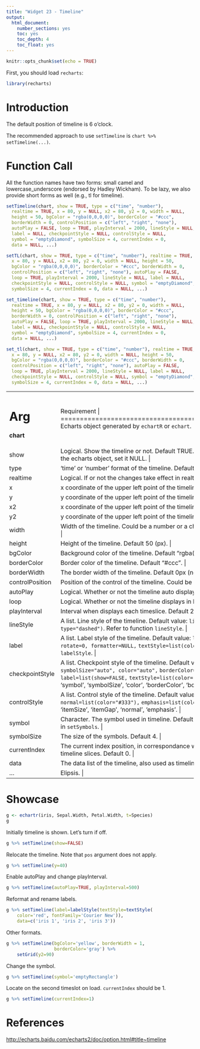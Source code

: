```yaml
---
title: "Widget 23 - Timeline"
output: 
  html_document: 
    number_sections: yes
    toc: yes
    toc_depth: 4
    toc_float: yes
---
```


```r
knitr::opts_chunk$set(echo = TRUE)
```

First, you should load `recharts`:
```r
library(recharts)
```

# Introduction

The default position of timeline is 6 o'clock.

The recommended approach to use `setTimeline` is `chart %>% setTimeline(...)`.

# Function Call

All the function names have two forms: small camel and lowercase_underscore (endorsed by Hadley Wickham). To be lazy, we also provide short forms as well (e.g., tl for timeline).

```r
setTimeline(chart, show = TRUE, type = c("time", "number"),
  realtime = TRUE, x = 80, y = NULL, x2 = 80, y2 = 0, width = NULL,
  height = 50, bgColor = "rgba(0,0,0,0)", borderColor = "#ccc",
  borderWidth = 0, controlPosition = c("left", "right", "none"),
  autoPlay = FALSE, loop = TRUE, playInterval = 2000, lineStyle = NULL,
  label = NULL, checkpointStyle = NULL, controlStyle = NULL,
  symbol = "emptyDiamond", symbolSize = 4, currentIndex = 0,
  data = NULL, ...)

setTL(chart, show = TRUE, type = c("time", "number"), realtime = TRUE,
  x = 80, y = NULL, x2 = 80, y2 = 0, width = NULL, height = 50,
  bgColor = "rgba(0,0,0,0)", borderColor = "#ccc", borderWidth = 0,
  controlPosition = c("left", "right", "none"), autoPlay = FALSE,
  loop = TRUE, playInterval = 2000, lineStyle = NULL, label = NULL,
  checkpointStyle = NULL, controlStyle = NULL, symbol = "emptyDiamond",
  symbolSize = 4, currentIndex = 0, data = NULL, ...)

set_timeline(chart, show = TRUE, type = c("time", "number"),
  realtime = TRUE, x = 80, y = NULL, x2 = 80, y2 = 0, width = NULL,
  height = 50, bgColor = "rgba(0,0,0,0)", borderColor = "#ccc",
  borderWidth = 0, controlPosition = c("left", "right", "none"),
  autoPlay = FALSE, loop = TRUE, playInterval = 2000, lineStyle = NULL,
  label = NULL, checkpointStyle = NULL, controlStyle = NULL,
  symbol = "emptyDiamond", symbolSize = 4, currentIndex = 0,
  data = NULL, ...)

set_tl(chart, show = TRUE, type = c("time", "number"), realtime = TRUE,
  x = 80, y = NULL, x2 = 80, y2 = 0, width = NULL, height = 50,
  bgColor = "rgba(0,0,0,0)", borderColor = "#ccc", borderWidth = 0,
  controlPosition = c("left", "right", "none"), autoPlay = FALSE,
  loop = TRUE, playInterval = 2000, lineStyle = NULL, label = NULL,
  checkpointStyle = NULL, controlStyle = NULL, symbol = "emptyDiamond",
  symbolSize = 4, currentIndex = 0, data = NULL, ...)
```

+---------------+--------------------------------------------------------------+
|   Arg         |  Requirement                                                |
+===============+==============================================================+
| **chart**     | Echarts object generated by `echartR` or `echart`.  |
+---------------+--------------------------------------------------------------+
| show          | Logical. Show the timeline or not. Default TRUE. If you want to remove timeline from the echarts object, set it NULL. |
+---------------+--------------------------------------------------------------+
| type          | 'time' or 'number' format of the timeline. Default 'time'. |
+---------------+--------------------------------------------------------------+
| realtime      | Logical. If or not the changes take effect in realtime manner. Default TRUE. |
+---------------+--------------------------------------------------------------+
| x             | x coordinate of the upper left point of the timeline bar. Default 80. |
+---------------+--------------------------------------------------------------+
| y             | y coordinate of the upper left point of the timeline bar. Default NULL (automatic). |
+---------------+--------------------------------------------------------------+
| x2            | x coordinate of the upper left point of the timeline bar. Default 80. |
+---------------+--------------------------------------------------------------+
| y2            | y coordinate of the upper left point of the timeline bar. Default 0. |
+---------------+--------------------------------------------------------------+
| width         | Width of the timeline. Could be a number or a character in percent form. Default NULL. |
+---------------+--------------------------------------------------------------+
| height        | Height of the timeline. Default 50 (px). |
+---------------+--------------------------------------------------------------+
| bgColor       | Background color of the timeline. Default "rgba(0,0,0,0)" (transparent). |
+---------------+--------------------------------------------------------------+
| borderColor   | Border color of the timeline. Default "#ccc". |
+---------------+--------------------------------------------------------------+
| borderWidth   | The border width of the timeline. Default 0px (not shown). |
+---------------+--------------------------------------------------------------+
|controlPosition| Position of the control of the timeline. Could be 'left', 'right' or 'none'. Default 'left'. |
+---------------+--------------------------------------------------------------+
| autoPlay      | Logical. Whether or not the timeline auto displays. Default FALSE. |
+---------------+--------------------------------------------------------------+
| loop          | Logical. Whether or not the timeline displays in loop mode. Default TRUE. |
+---------------+--------------------------------------------------------------+
| playInterval  | Interval when displays each timeslice. Default 2000 (ms). |
+---------------+--------------------------------------------------------------+
| lineStyle     | A list. Line style of the timeline. Default value: `list(color="#666", width=1, type="dashed")`. Refer to function `lineStyle`. |
+---------------+--------------------------------------------------------------+
| label         | A list. Label style of the timeline. Default value: `list(show=TRUE, interval="auto",` `rotate=0, formatter=NULL,` `textStyle=list(color="#333"))`. Refer to function `labelStyle`. |
+---------------+--------------------------------------------------------------+
|checkpointStyle| A list. Checkpoint style of the timeline. Default value: `list(symbol="auto",` `symbolSize="auto", color="auto",` `borderColor="auto", borderWidth="auto",` `label=list(show=FALSE,` `textStyle=list(color="auto"))).` Supports features of 'symbol', 'symbolSize', 'color', 'borderColor', 'borderWidth', 'label'. |
+---------------+--------------------------------------------------------------+
| controlStyle  | A list. Control style of the timeline. Default value: `list(itemSize=15, itemGap=5,` `normal=list(color="#333"),` `emphasis=list(color="#1e90ff"))`. Supports features of 'itemSize', 'itemGap', 'normal', 'emphasis'. |
+---------------+--------------------------------------------------------------+
| symbol        | Character. The symbol used in timeline. Default 'emptyDiamond'. You can use symbols in `setSymbols`. |
+---------------+--------------------------------------------------------------+
| symbolSize    | The size of the symbols. Default 4. |
+---------------+--------------------------------------------------------------+
| currentIndex  | The current index position, in correspondance with z. It is used to show specific timeline slices. Default 0. |
+---------------+--------------------------------------------------------------+
| data          | The data list of the timeline, also used as timeline data label. Default NULL. |
+---------------+--------------------------------------------------------------+
| ...           | Elipsis. |
+---------------+--------------------------------------------------------------+

# Showcase

```r
g <- echartr(iris, Sepal.Width, Petal.Width, t=Species)
g
```

Initially timeline is shown. Let's turn if off.
```r
g %>% setTimeline(show=FALSE)
```

Relocate the timeline. Note that `pos` argument does not apply.
```r
g %>% setTimeline(y=40)
```

Enable autoPlay and change playInterval.
```r
g %>% setTimeline(autoPlay=TRUE, playInterval=500)
```

Reformat and rename labels.
```r
g %>% setTimeline(label=labelStyle(textStyle=textStyle(
    color='red', fontFamily='Courier New')),
    data=c('iris 1', 'iris 2', 'iris 3'))
```

Other formats.
```r
g %>% setTimeline(bgColor='yellow', borderWidth = 1,
                  borderColor='gray') %>%
    setGrid(y2=90)
```

Change the symbol.
```r
g %>% setTimeline(symbol='emptyRectangle')
```

Locate on the second timeslot on load. `currentIndex` should be 1.

```r
g %>% setTimeline(currentIndex=1)
```


# References

<http://echarts.baidu.com/echarts2/doc/option.html#title~timeline>
